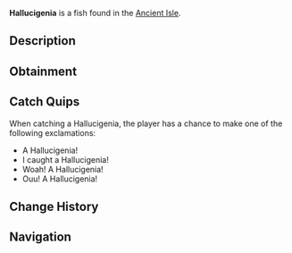 {{FishInfobox
|image          = Hallucigenia.png
|rarity         = Rare
|sea            = First Sea
|location       = [[Ancient Isle]]
|sublocation    = Freshwater
|sources        = Fishing Rod
|radar_location = 
|xp             = 125
|weather        = 
|time           = Day
|season         = Autumn
|bait           = Flakes
|base_weight    = 10
|base_value     = 200
|weight_range   = 7
|base_chance    = 30
|base_resil     = 75
}}
'''Hallucigenia''' is a {{Rarity|Rare}} fish found in the [[Ancient Isle]].

== Description ==
{{Description|The Hallucigenia is an elongated, worm-like creature with spiney appendages throughout its body. They went extinct around 485 million years ago, at the end of the Ordovician period. They are quite low on the food chain, primarily feeding on small microorganisms.|Bestiary Entry}}

== Obtainment ==
{{Description|Can be found in freshwater at the Ancient Isle.|Bestiary Hint}}
{{Fish Availability|
Ancient Isle/Freshwater Pond
Ancient Isle/Waterfall
|top_rods      = 
Plastic Rod\322917.06\818748.85;
Krampus's Rod\261915.34\263035.19;
Magma Rod\253422.55\254506.08;
Buddy Bond Rod\239881.25\608213.43;
Fast Rod\234924.14\848620.31;
Flimsy Rod\226666.47\360362.42;
Rapid Rod\174646.48\940379.24;
Firefly Rod\158834.04\871074.23;
Fungal Rod\131294.61\710603.89;
Lucky Rod\127466.09\565500.59;
Training Rod\183722\173620.35;
Astralhook Rod\161236.18\141271.54;
Ethereal Prism Rod\160778.11\141015.95;
Seraphic Rod\156780.55\138714.49;
No-Life Rod\156369.17\139330.38;
Trident Rod\149526.63\108737.11;
Rod Of The Forgotten Fang\147160.66\130318.46;
Free Spirit Rod\146957.83\107622.95;
Challenger's Rod\143461.15\127743.93;
Rod Of The Depths\133159.6\118217.61;
Zeus Rod\131990.61\117815.23;
Verdant Shear Rod\130292.58\116455.19;
Rod Of The Exalted One\129599.89\114239.19;
Blazebringer Rod\125214.8\111767.12;
Depthseeker Rod\119642.58\106972.02;
Avalanche Rod\108793.43\96726.58;
Volcanic Rod\108701.64\91790.87;
Steady Rod\56473.98\31105.45
|recommended   = Training Rod
}}

== Catch Quips ==
When catching a Hallucigenia, the player has a chance to make one of the following exclamations:
* A Hallucigenia!
* I caught a Hallucigenia!
* Woah! A Hallucigenia!
* Ouu! A Hallucigenia!

== Change History ==
{{Change History|{{subst:Current Version}}}}

== Navigation ==
{{Fish Navbox|Ancient Isle}}